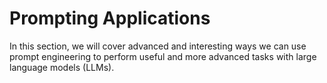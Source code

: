 # Prompting Applications


In this section, we will cover advanced and interesting ways we can use prompt engineering to perform useful and more advanced tasks with large language models (LLMs).